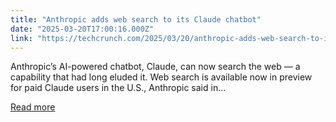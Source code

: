 ```yaml
---
title: "Anthropic adds web search to its Claude chatbot"
date: "2025-03-20T17:00:16.000Z"
link: "https://techcrunch.com/2025/03/20/anthropic-adds-web-search-to-its-claude-chatbot/"
---
```


Anthropic&#8217;s AI-powered chatbot, Claude, can now search the web — a capability that had long eluded it. Web search is available now in preview for paid Claude users in the U.S., Anthropic said in...

[Read more](https://techcrunch.com/2025/03/20/anthropic-adds-web-search-to-its-claude-chatbot/)
